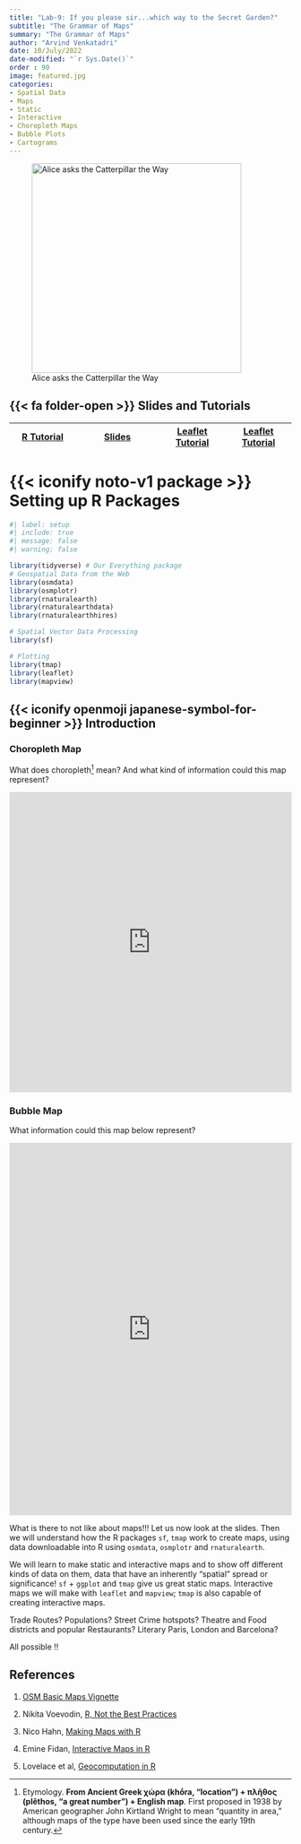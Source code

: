 ```yaml
---
title: "Lab-9: If you please sir...which way to the Secret Garden?"
subtitle: "The Grammar of Maps"
summary: "The Grammar of Maps"
author: "Arvind Venkatadri"
date: 10/July/2022
date-modified: "`r Sys.Date()`"
order : 90
image: featured.jpg
categories:
- Spatial Data
- Maps
- Static
- Interactive
- Choropleth Maps
- Bubble Plots
- Cartograms
---
```


![Alice asks the Catterpillar the
Way](featured.jpg){fig-alt="Alice asks the Catterpillar the Way"
fig-align="center" width="374"}

## {{< fa folder-open >}} Slides and Tutorials

| <a href="../../labs/r-labs/maps/gram-maps.qmd"><i class="fa-brands fa-r-project"></i> R Tutorial</a> | <a href="../../../slides/r-slides/spatial/index.qmd"><iconify-icon icon="icon-park:ppt"></iconify-icon> Slides </a> | <a href="../../labs/r-labs/maps/PlayingwithLeaflet.qmd"><i class="fa-brands fa-r-project"></i> Leaflet Tutorial</a> | <a href="../../labs/r-labs/maps/PlayingwithMapview.qmd"><i class="fa-brands fa-r-project"></i> Leaflet Tutorial</a> |
|-----------------|---------------------|-----------------|-----------------|

# {{< iconify noto-v1 package >}} Setting up R Packages

```r
#| label: setup
#| include: true
#| message: false
#| warning: false

library(tidyverse) # Our Everything package
# Geospatial Data from the Web
library(osmdata)
library(osmplotr)
library(rnaturalearth)
library(rnaturalearthdata)
library(rnaturalearthhires)

# Spatial Vector Data Processing
library(sf)

# Plotting
library(tmap)
library(leaflet)
library(mapview)
```

## {{< iconify openmoji japanese-symbol-for-beginner >}} Introduction

### Choropleth Map

What does choropleth[^1] mean? And what kind of information could this
map represent?

<iframe width="100%" height="536" frameborder="0" src="https://observablehq.com/embed/2930afc559123cab?cells=chart">

</iframe>

### Bubble Map

What information could this map below represent?

<iframe width="100%" height="665" frameborder="0" src="https://observablehq.com/embed/9e3c148cb813bfbc?cells=chart">

</iframe>

What is there to not like about maps!!! Let us now look at the slides.
Then we will understand how the R packages `sf`, `tmap` work to create
maps, using data downloadable into R using `osmdata`, `osmplotr` and
`rnaturalearth`.

We will learn to make static and interactive maps and to show off
different kinds of data on them, data that have an inherently "spatial"
spread or significance! `sf` + `ggplot` and `tmap` give us great static
maps. Interactive maps we will make with `leaflet` and `mapview`; `tmap`
is also capable of creating interactive maps.

Trade Routes? Populations? Street Crime hotspots? Theatre and Food
districts and popular Restaurants? Literary Paris, London and Barcelona?

All possible !!

## References

1.  [OSM Basic Maps
    Vignette](https://docs.ropensci.org/osmplotr/articles/basic-maps.html)

2.  Nikita Voevodin, [R, Not the Best
    Practices](https://bookdown.org/voevodin_nv/R_Not_the_Best_Practices/maps.html)

3.  Nico Hahn, [Making Maps with
    R](https://bookdown.org/nicohahn/making_maps_with_r5/docs/introduction.html)

4.  Emine Fidan, [Interactive Maps in
    R](https://bookdown.org/eneminef/DRR_Bookdown/)

5.  Lovelace et al, [Geocomputation in
    R](https://geocompr.robinlovelace.net/adv-map.html)

[^1]: Etymology. **From Ancient Greek χώρα (khṓra, "location") + πλῆθος
    (plêthos, "a great number") + English map**. First proposed in 1938
    by American geographer John Kirtland Wright to mean "quantity in
    area," although maps of the type have been used since the early 19th
    century.
